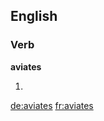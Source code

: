
==English==

===Verb===
'''aviates'''

# {{third-person singular of|aviate}}

[[de:aviates]]
[[fr:aviates]]